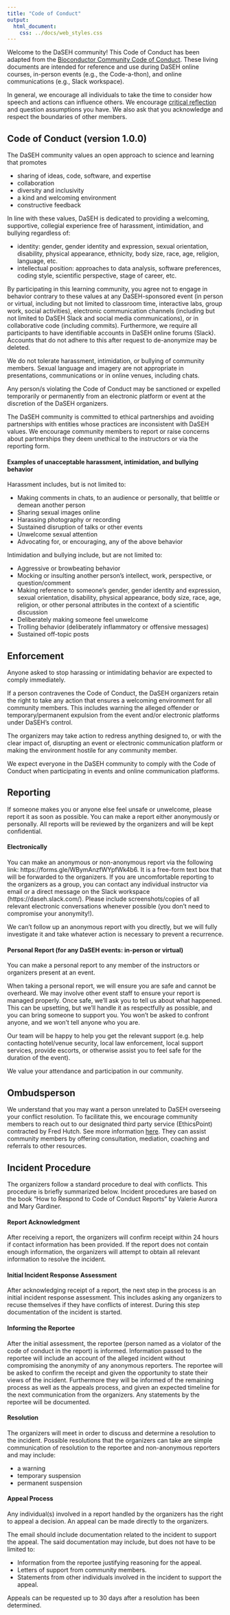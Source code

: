 ```yaml
---
title: "Code of Conduct"
output: 
  html_document:
    css: ../docs/web_styles.css
---
```


Welcome to the DaSEH community! This Code of Conduct has been adapted from the [Bioconductor Community Code of Conduct](https://bioconductor.org/about/code-of-conduct/). These living documents are intended for reference and use during DaSEH online courses, in-person events (e.g., the Code-a-thon), and online communications (e.g., Slack workspace).

In general, we encourage all individuals to take the time to consider how speech and actions can influence others. We encourage [critical reflection](https://www.dso.ufl.edu/documents/nsfp/What_is_Critical_Reflection.pdf) and question assumptions you have. We also ask that you acknowledge and respect the boundaries of other members.

## Code of Conduct (version 1.0.0)

The DaSEH community values an open approach to science and learning that promotes

- sharing of ideas, code, software, and expertise  
- collaboration   
- diversity and inclusivity  
- a kind and welcoming environment  
- constructive feedback

In line with these values, DaSEH is dedicated to providing a welcoming, supportive, collegial experience free of harassment, intimidation, and bullying regardless of:

- identity: gender, gender identity and expression, sexual orientation, disability, physical appearance, ethnicity, body size, race, age, religion, language, etc.  
- intellectual position: approaches to data analysis, software preferences, coding style, scientific perspective, stage of career, etc.

By participating in this learning community, you agree not to engage in behavior contrary to these values at any DaSEH-sponsored event (in person or virtual, including but not limited to classroom time, interactive labs, group work, social activities), electronic communication channels (including but not limited to DaSEH Slack and social media communications), or in collaborative code (including commits). Furthermore, we require all participants to have identifiable accounts in DaSEH online forums (Slack). Accounts that do not adhere to this after request to de-anonymize may be deleted.

We do not tolerate harassment, intimidation, or bullying of community members. Sexual language and imagery are not appropriate in presentations, communications or in online venues, including chats.

Any person/s violating the Code of Conduct may be sanctioned or expelled temporarily or permanently from an electronic platform or event at the discretion of the DaSEH organizers.

The DaSEH community is committed to ethical partnerships and avoiding partnerships with entities whose practices are inconsistent with DaSEH values. We encourage community members to report or raise concerns about partnerships they deem unethical to the instructors or via the reporting form.

#### Examples of unacceptable harassment, intimidation, and bullying behavior

Harassment includes, but is not limited to:

- Making comments in chats, to an audience or personally, that belittle or demean another person  
- Sharing sexual images online  
- Harassing photography or recording  
- Sustained disruption of talks or other events  
- Unwelcome sexual attention  
- Advocating for, or encouraging, any of the above behavior  

Intimidation and bullying include, but are not limited to:

- Aggressive or browbeating behavior  
- Mocking or insulting another person’s intellect, work, perspective, or question/comment  
- Making reference to someone’s gender, gender identity and expression, sexual orientation, disability, physical appearance, body size, race, age, religion, or other personal attributes in the context of a scientific discussion  
- Deliberately making someone feel unwelcome  
- Trolling behavior (deliberately inflammatory or offensive messages)  
- Sustained off-topic posts  

## Enforcement

Anyone asked to stop harassing or intimidating behavior are expected to comply immediately.

If a person contravenes the Code of Conduct, the DaSEH organizers retain the right to take any action that ensures a welcoming environment for all community members. This includes warning the alleged offender or temporary/permanent expulsion from the event and/or electronic platforms under DaSEH’s control.

The organizers may take action to redress anything designed to, or with the clear impact of, disrupting an event or electronic communication platform or making the environment hostile for any community member.

We expect everyone in the DaSEH community to comply with the Code of Conduct when participating in events and online communication platforms.

## Reporting

If someone makes you or anyone else feel unsafe or unwelcome, please report it as soon as possible. You can make a report either anonymously or personally. All reports will be reviewed by the organizers and will be kept confidential.

#### Electronically

You can make an anonymous or non-anonymous report via the following link: https://forms.gle/WBymAnzfWYpfWk4b6. It is a free-form text box that will be forwarded to the organizers. If you are uncomfortable reporting to the organizers as a group, you can contact any individual instructor via email or a direct message on the Slack workspace (https://daseh.slack.com/). Please include screenshots/copies of all relevant electronic conversations whenever possible (you don’t need to compromise your anonymity!).

We can’t follow up an anonymous report with you directly, but we will fully investigate it and take whatever action is necessary to prevent a recurrence.

#### Personal Report (for any DaSEH events: in-person or virtual)

You can make a personal report to any member of the instructors or organizers present at an event.

When taking a personal report, we will ensure you are safe and cannot be overheard. We may involve other event staff to ensure your report is managed properly. Once safe, we’ll ask you to tell us about what happened. This can be upsetting, but we’ll handle it as respectfully as possible, and you can bring someone to support you. You won’t be asked to confront anyone, and we won’t tell anyone who you are.

Our team will be happy to help you get the relevant support (e.g. help contacting hotel/venue security, local law enforcement, local support services, provide escorts, or otherwise assist you to feel safe for the duration of the event).

We value your attendance and participation in our community.

## Ombudsperson

We understand that you may want a person unrelated to DaSEH overseeing your conflict resolution. To facilitate this, we encourage community members to reach out to our designated third party service (EthicsPoint) contracted by Fred Hutch. See more information [here](https://secure.ethicspoint.com/domain/media/en/gui/89211/index.html). They can assist community members by offering consultation, mediation, coaching and referrals to other resources.

## Incident Procedure

The organizers follow a standard procedure to deal with conflicts. This procedure is briefly summarized below. Incident procedures are based on the book “How to Respond to Code of Conduct Reports” by Valerie Aurora and Mary Gardiner.

#### Report Acknowledgment

After receiving a report, the organizers will confirm receipt within 24 hours if contact information has been provided. If the report does not contain enough information, the organizers will attempt to obtain all relevant information to resolve the incident.

#### Initial Incident Response Assessment

After acknowledging receipt of a report, the next step in the process is an initial incident response assessment. This includes asking any organizers to recuse themselves if they have conflicts of interest. During this step documentation of the incident is started.

#### Informing the Reportee

After the initial assessment, the reportee (person named as a violator of the code of conduct in the report) is informed. Information passed to the reportee will include an account of the alleged incident without compromising the anonymity of any anonymous reporters. The reportee will be asked to confirm the receipt and given the opportunity to state their views of the incident. Furthermore they will be informed of the remaining process as well as the appeals process, and given an expected timeline for the next communication from the organizers. Any statements by the reportee will be documented.

#### Resolution

The organizers will meet in order to discuss and determine a resolution to the incident. Possible resolutions that the organizers can take are simple communication of resolution to the reportee and non-anonymous reporters and may include:

- a warning
- temporary suspension
- permanent suspension

#### Appeal Process

Any individual(s) involved in a report handled by the organizers has the right to appeal a decision. An appeal can be made directly to the organizers.

The email should include documentation related to the incident to support the appeal. The said documentation may include, but does not have to be limited to:

- Information from the reportee justifying reasoning for the appeal.  
- Letters of support from community members.  
- Statements from other individuals involved in the incident to support the appeal.  

Appeals can be requested up to 30 days after a resolution has been determined.
